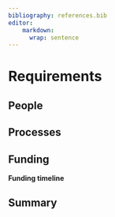 ```yaml
---
bibliography: references.bib
editor:
    markdown: 
      wrap: sentence
---
```


# Requirements

<!-- 
An idea of what is required to make the project actually happen
-->

## People


## Processes

<!-- 
What processes need to be put in place e.g. codes of conduct, regular ISC meetings, handover to the community at large?
-->


## Funding

**Funding timeline**

## Summary

```{=html}
<!--
A summary of the requirements that contextualises the costs
-->
```
